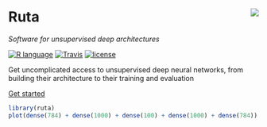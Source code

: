 Ruta <img src="https://raw.githubusercontent.com/fdavidcl/ruta/master/docs/images/logo/ruta_logo64.png" align="right">
=================================================

*Software for unsupervised deep architectures*

[![R language](https://img.shields.io/badge/language-R-lightgrey.svg)](https://www.r-project.org/)
[![Travis](https://img.shields.io/travis/fdavidcl/ruta.svg)](https://travis-ci.org/fdavidcl/ruta)
[![license](https://img.shields.io/github/license/fdavidcl/ruta.svg)](https://www.gnu.org/licenses/gpl.html)

Get uncomplicated access to unsupervised deep neural networks, from building their architecture to their training and evaluation

<a class="btn btn-primary" href="/articles/getting-started.html"><i class="fa fa-code"></i> Get started</a>

```r
library(ruta)
plot(dense(784) + dense(1000) + dense(100) + dense(1000) + dense(784))
```
